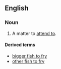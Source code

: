 ==English==

===Noun===
{{en-noun|head=[[fish]] [[to]] [[fry]]|-|fish to fry}}

# {{idiomatic}} A matter to [[attend to]].

====Derived terms====
* [[bigger fish to fry]]
* [[other fish to fry]]
